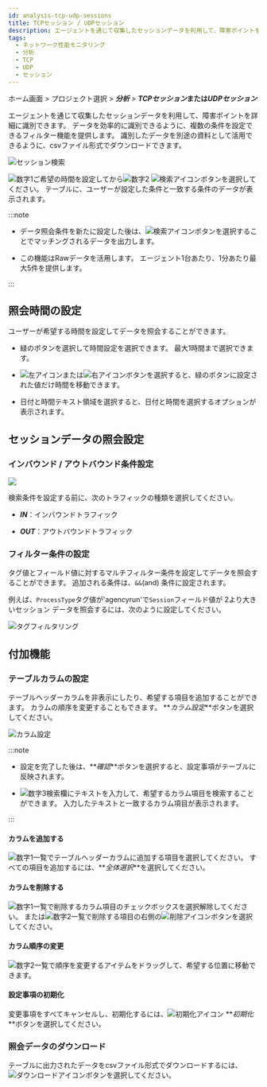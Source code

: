 ```yaml
---
id: analysis-tcp-udp-sessions
title: TCPセッション / UDPセッション
description: エージェントを通じて収集したセッションデータを利用して、障害ポイントを詳細に識別できます。
tags:
  - ネットワーク性能モニタリング
  - 分析
  - TCP
  - UDP
  - セッション
---
```


ホーム画面 > プロジェクト選択 > **_分析_** > **_TCPセッション_**または**_UDPセッション_**

エージェントを通じて収集したセッションデータを利用して、障害ポイントを詳細に識別できます。 データを効率的に識別できるように、複数の条件を設定できるフィルター機能を提供します。 識別したデータを別途の資料として活用できるように、csvファイル形式でダウンロードできます。

![セッション検索](/img/npm-analaysis-tcp-udp.png)

![数字1](/img/number-01.png)ご希望の時間を設定してから![数字2](/img/number-02.png) ![検索アイコン](/img/ico-btn-search.png)ボタンを選択してください。 テーブルに、ユーザーが設定した条件と一致する条件のデータが表示されます。

:::note

-   データ照会条件を新たに設定した後は、![検索アイコン](/img/ico-btn-search.png)ボタンを選択することでマッチングされるデータを出力します。

-   この機能はRawデータを活用します。 エージェント1台あたり、1分あたり最大5件を提供します。

:::

## 照会時間の設定

ユーザーが希望する時間を設定してデータを照会することができます。

<ImgLang img='flexboard-time-set-select.png' desc='時刻選択モード' className='noneborder' />

-   緑のボタンを選択して時間設定を選択できます。 最大1時間まで選択できます。

-   ![左アイコン](/img/left-arrow.svg)または![右アイコン](/img/right-arrow.svg)ボタンを選択すると、緑のボタンに設定された値だけ時間を移動できます。

-   日付と時間テキスト領域を選択すると、日付と時間を選択するオプションが表示されます。

## セッションデータの照会設定

### インバウンド / アウトバウンド条件設定

![](/img/npm-analysis-select-in-out.png)

検索条件を設定する前に、次のトラフィックの種類を選択してください。

-   **_IN_**：インバウンドトラフィック

-   **_OUT_**：アウトバウンドトラフィック

### フィルター条件の設定

タグ値とフィールド値に対するマルチフィルター条件を設定してデータを照会することができます。 追加される条件は、`&&`(and) 条件に設定されます。

例えば、`ProcessType`タグ値が'agencyrun'で`Session`フィールド値が 2より大きいセッション データを照会するには、次のように設定してください。

![タグフィルタリング](/img/npm-analysis-filtering.png)

## 付加機能

### テーブルカラムの設定

テーブルヘッダーカラムを非表示にしたり、希望する項目を追加することができます。 カラムの順序を変更することもできます。 **_カラム設定_**ボタンを選択してください。

![カラム設定](/img/npm-analysis-column-settings.png)

:::note

-   設定を完了した後は、**_確認_**ボタンを選択すると、設定事項がテーブルに反映されます。

-   ![数字3](/img/number-03.png)検索欄にテキストを入力して、希望するカラム項目を検索することができます。 入力したテキストと一致するカラム項目が表示されます。

:::

#### カラムを追加する

![数字1](/img/number-01.png)一覧でテーブルヘッダーカラムに追加する項目を選択してください。 すべての項目を追加するには、**_全体選択_**を選択してください。

#### カラムを削除する

![数字1](/img/number-01.png)一覧で削除するカラム項目のチェックボックスを選択解除してください。 または![数字2](/img/number-02.png)一覧で削除する項目の右側の![削除アイコン](/img/ico-remove-white.svg)ボタンを選択してください。

#### カラム順序の変更

![数字2](/img/number-02.png)一覧で順序を変更するアイテムをドラッグして、希望する位置に移動できます。 

#### 設定事項の初期化

変更事項をすべてキャンセルし、初期化するには、![初期化アイコン](/img/ico-reset.svg) **_初期化_**ボタンを選択してください。

### 照会データのダウンロード

テーブルに出力されたデータをcsvファイル形式でダウンロードするには、![ダウンロードアイコン](/img/ic-csv-download-ms.svg)ボタンを選択してください。
